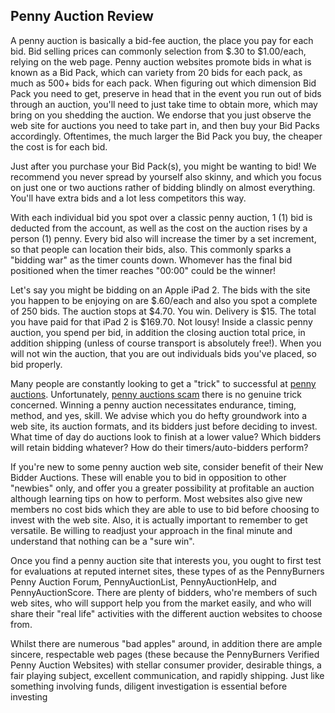 == Penny Auction Review ==

A penny auction is basically a bid-fee auction, the place you pay for each bid. Bid selling prices can commonly selection from $.30 to $1.00/each, relying on the web page. Penny auction websites promote bids in what is known as a Bid Pack, which can variety from 20 bids for each pack, as much as 500+ bids for each pack. When figuring out which dimension Bid Pack you need to get, preserve in head that in the event you run out of bids through an auction, you'll need to just take time to obtain more, which may bring on you shedding the auction. We endorse that you just observe the web site for auctions you need to take part in, and then buy your Bid Packs accordingly. Oftentimes, the much larger the Bid Pack you buy, the cheaper the cost is for each bid.



Just after you purchase your Bid Pack(s), you might be wanting to bid! We recommend you never spread by yourself also skinny, and which you focus on just one or two auctions rather of bidding blindly on almost everything. You'll have extra bids and a lot less competitors this way.



With each individual bid you spot over a classic penny auction, 1 (1) bid is deducted from the account, as well as the cost on the auction rises by a person (1) penny. Every bid also will increase the timer by a set increment, so that people can location their bids, also. This commonly sparks a "bidding war" as the timer counts down. Whomever has the final bid positioned when the timer reaches "00:00" could be the winner!



Let's say you might be bidding on an Apple iPad 2. The bids with the site you happen to be enjoying on are $.60/each and also you spot a complete of 250 bids. The auction stops at $4.70. You win. Delivery is $15. The total you have paid for that iPad 2 is $169.70. Not lousy!  Inside a classic penny auction, you spend per bid, in addition the closing auction total price, in addition shipping (unless of course transport is absolutely free!). When you will not win the auction, that you are out individuals bids you've placed, so bid properly.



Many people are constantly looking to get a "trick" to successful at [http://pennyauctionsblog.net/ penny auctions]. Unfortunately, [http://pennyauctionsblog.net/penny-auctions-scam/ penny auctions scam] there is no genuine trick concerned. Winning a penny auction necessitates endurance, timing, method, and yes, skill. We advise which you do hefty groundwork into a web site, its auction formats, and its bidders just before deciding to invest. What time of day do auctions look to finish at a lower value? Which bidders will retain bidding whatever? How do their timers/auto-bidders perform?



If you're new to some penny auction web site, consider benefit of their New Bidder Auctions. These will enable you to bid in opposition to other "newbies" only, and offer you a greater possibility at profitable an auction although learning tips on how to perform. Most websites also give new members no cost bids which they are able to use to bid before choosing to invest with the web site. Also, it is actually important to remember to get versatile. Be willing to readjust your approach in the final minute and understand that nothing can be a "sure win".



Once you find a penny auction site that interests you, you ought to first test for evaluations at reputed internet sites, these types of as the PennyBurners Penny Auction Forum, PennyAuctionList, PennyAuctionHelp, and PennyAuctionScore. There are plenty of bidders, who're members of such web sites, who will support help you from the market easily, and who will share their "real life" activities with the different auction websites to choose from.



Whilst there are numerous "bad apples" around, in addition there are ample sincere, respectable web pages (these because the PennyBurners Verified Penny Auction Websites) with stellar consumer provider, desirable things, a fair playing subject, excellent communication, and rapidly shipping. Just like something involving funds, diligent investigation is essential before investing